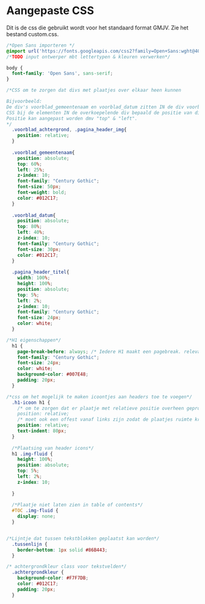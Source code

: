 # Aangepaste CSS 

Dit is de css die gebruikt wordt voor het standaard format GMJV. Zie het bestand custom.css.\

```css

/*Open Sans importeren */
@import url('https://fonts.googleapis.com/css2?family=Open+Sans:wght@400;700&display=swap');
/*TODO input ontwerper mbt lettertypen & kleuren verwerken*/

body {
  font-family: 'Open Sans', sans-serif;
}

/*CSS om te zorgen dat divs met plaatjes over elkaar heen kunnen 

Bijvoorbeeld:
De div's voorblad_gemeentenaam en voorblad_datum zitten IN de div voorblad_achtergrond 
CSS bij de elementen IN de overkoepelende div bepaald de positie van die elementen relatief aan het het grotere plaatje.
Positie kan aangepast worden dmv "top" & "left".
*/
  .voorblad_achtergrond, .pagina_header_img{
    position: relative;
  }
  
  .voorblad_gemeentenaam{
    position: absolute;
    top: 60%;
    left: 25%;
    z-index: 10;
    font-family: "Century Gothic";
    font-size: 50px;
    font-weight: bold;
    color: #012C17;
  }
  
  .voorblad_datum{
    position: absolute;
    top: 80%;
    left: 40%;
    z-index: 10;
    font-family: "Century Gothic";
    font-size: 30px;
    color: #012C17;
  }
  
  .pagina_header_titel{
    width: 100%;
    height: 100%;
    position: absolute;
    top: 5%;
    left: 2%;
    z-index: 10;
    font-family: "Century Gothic";
    font-size: 24px;
    color: white;
  }

/*H1 eigenschappen*/
  h1 {
    page-break-before: always; /* Iedere H1 maakt een pagebreak. relevant voor pdf uitdraai */
    font-family: "Century Gothic";
    font-size: 24px;
    color: white;
    background-color: #007E48;
    padding: 20px;
  }

/*css om het mogelijk te maken icoontjes aan headers toe te voegen*/
  .h1-icoon h1 {
    /* om te zorgen dat er plaatje met relatieve positie overheen geprojecteerd kan worden
    position: relative;
    /* moet ook een offest vanaf links zijn zodat de plaatjes ruimte krijgen*/
    position: relative;
    text-indent: 80px;
  }
  
  /*Plaatsing van header icons*/
  h1 .img-fluid {
    height: 100%;
    position: absolute;
    top: 5%;
    left: 2%;
    z-index: 10;
  
  }
  
  /*Plaatje niet laten zien in table of contents*/
  #TOC .img-fluid {
    display: none; 
  }


/*Lijntje dat tussen tekstblokken geplaatst kan worden*/
  .tussenlijn {
    border-bottom: 1px solid #86B443;
  }

/* achtergrondkleur class voor tekstvelden*/
  .achtergrondkleur {
    background-color: #F7F7DB;
    color: #012C17;
    padding: 20px;
  }
```